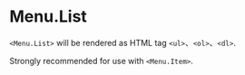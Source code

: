 
<Meta of={Stories} />

# Menu.List

`<Menu.List>` will be rendered as HTML tag `<ul>`、`<ol>`、`<dl>`.

Strongly recommended for use with `<Menu.Item>`.

<Canvas of={Stories.Default} />

<Controls />
